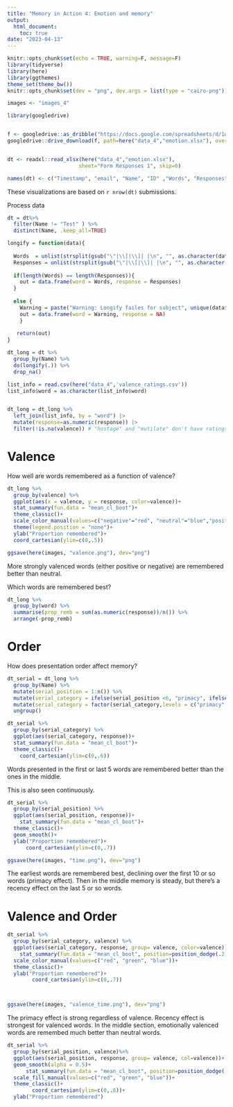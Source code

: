 ```yaml
---
title: "Memory in Action 4: Emotion and memory"
output: 
  html_document:
    toc: true
date: "2023-04-13"
---
```


```r
knitr::opts_chunk$set(echo = TRUE, warning=F, message=F)
library(tidyverse)
library(here)
library(ggthemes)
theme_set(theme_bw())
knitr::opts_chunk$set(dev = "png", dev.args = list(type = "cairo-png"))

images <- "images_4"
```

```r
library(googledrive)


f <- googledrive::as_dribble("https://docs.google.com/spreadsheets/d/1wqjR2YQGRAsnnxi3dz0Y05U9TvGJQE_2HdlB8ojkopE/edit#gid=1285960009")
googledrive::drive_download(f, path=here("data_4","emotion.xlsx"), overwrite=T)


dt <- readxl::read_xlsx(here("data_4","emotion.xlsx"), 
                       sheet="Form Responses 1", skip=0) 

names(dt) <- c("Timestamp", "email", "Name", "ID" ,"Words", "Responses")

```

These visualizations are based on `r nrow(dt)` submissions. 

Process data

```r
dt = dt%>%
  filter(Name != "Test" ) %>%
  distinct(Name, .keep_all=TRUE)

longify = function(data){
  
  Words  = unlist(strsplit(gsub("\"|\\[|\\]| |\n", "", as.character(data$Words)), ","))
  Responses = unlist(strsplit(gsub("\"|\\[|\\]| |\n", "", as.character(data$Responses)), ","))
  
  if(length(Words) == length(Responses)){
    out = data.frame(word = Words, response = Responses)
  }
  
  else {
    Warning = paste("Warning: Longify failes for subject", unique(data$Name))
    out = data.frame(word = Warning, response = NA)
    }
  
   return(out)
}

dt_long = dt %>% 
  group_by(Name) %>%
  do(longify(.)) %>%
  drop_na()

list_info = read.csv(here("data_4",'valence_ratings.csv'))
list_info$word = as.character(list_info$word)


dt_long = dt_long %>%
  left_join(list_info, by = "word") |> 
  mutate(response=as.numeric(response)) |> 
  filter(!is.na(valence)) # "hostage" and "mutilate" don't have ratings
```

# Valence

How well are words remembered as a function of valence?

```r
dt_long %>%
  group_by(valence) %>%
  ggplot(aes(x = valence, y = response, color=valence))+
  stat_summary(fun.data = "mean_cl_boot")+
  theme_classic()+
  scale_color_manual(values=c("negative"="red", "neutral"="blue","positive"="green"))+
  theme(legend.position = "none")+
  ylab("Proportion remembered")+
  coord_cartesian(ylim=c(0,.5))

ggsave(here(images, "valence.png"), dev="png")

```
More strongly valenced words (either positive or negative) are remembered better than neutral.


Which words are remembered best?

```r
dt_long %>%
  group_by(word) %>%
  summarise(prop_remb = sum(as.numeric(response))/n()) %>%
  arrange(-prop_remb)
```

# Order

How does presentation order affect memory?

```r
dt_serial = dt_long %>%
  group_by(Name) %>%
  mutate(serial_position = 1:n()) %>%
  mutate(serial_category = ifelse(serial_position <6, "primacy", ifelse(serial_position>40, "recency", "middle"))) %>%
  mutate(serial_category = factor(serial_category,levels = c("primacy", "middle", "recency"))) %>%
  ungroup()

dt_serial %>%
  group_by(serial_category) %>%
  ggplot(aes(serial_category, response))+
  stat_summary(fun.data = "mean_cl_boot")+
  theme_classic()+
    coord_cartesian(ylim=c(0,.6))

```
Words presented in the first or last 5 words are remembered better than the ones in the middle.

This is also seen continuously. 

```r
dt_serial %>%
  group_by(serial_position) %>%
  ggplot(aes(serial_position, response))+
    stat_summary(fun.data = "mean_cl_boot")+
  theme_classic()+
  geom_smooth()+
  ylab("Proportion remembered")+
      coord_cartesian(ylim=c(0,.7))

ggsave(here(images, "time.png"), dev="png")

```
The earliest words are remembered best, declining over the first 10 or so words (primacy effect). Then in the middle memory is steady, but there's a recency effect on the last 5 or so words. 

# Valence and Order

```r

dt_serial %>%
  group_by(serial_category, valence) %>%
  ggplot(aes(serial_category, response, group= valence, color=valence))+
    stat_summary(fun.data = "mean_cl_boot", position=position_dodge(.2))+
  scale_color_manual(values=c("red", "green", "blue"))+
  theme_classic()+
  ylab("Proportion remembered")+
        coord_cartesian(ylim=c(0,.7))



ggsave(here(images, "valence_time.png"), dev="png")

```
The primacy effect is strong regardless of valence. Recency effect is strongest for valenced words. In the middle section, emotionally valenced words are remembed much better than neutral words. 

```r

dt_serial %>%
  group_by(serial_position, valence)%>%
  ggplot(aes(serial_position, response, group= valence, col=valence))+
  geom_smooth(alpha = 0.5)+
      stat_summary(fun.data = "mean_cl_boot", position=position_dodge(.2), geom="point")+
  scale_fill_manual(values=c("red", "green", "blue"))+
  theme_classic()+
        coord_cartesian(ylim=c(0,.8))+
  ylab("Proportion remembered")

```